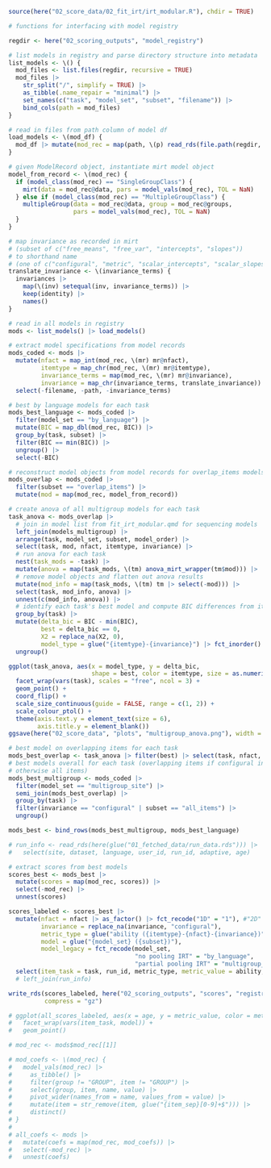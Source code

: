 ```r
source(here("02_score_data/02_fit_irt/irt_modular.R"), chdir = TRUE)

# functions for interfacing with model registry

regdir <- here("02_scoring_outputs", "model_registry")

# list models in registry and parse directory structure into metadata
list_models <- \() {
  mod_files <- list.files(regdir, recursive = TRUE)
  mod_files |>
    str_split("/", simplify = TRUE) |>
    as_tibble(.name_repair = "minimal") |>
    set_names(c("task", "model_set", "subset", "filename")) |>
    bind_cols(path = mod_files)
}

# read in files from path column of model df
load_models <- \(mod_df) {
  mod_df |> mutate(mod_rec = map(path, \(p) read_rds(file.path(regdir, p))))
}

# given ModelRecord object, instantiate mirt model object
model_from_record <- \(mod_rec) {
  if (model_class(mod_rec) == "SingleGroupClass") {
    mirt(data = mod_rec@data, pars = model_vals(mod_rec), TOL = NaN)
  } else if (model_class(mod_rec) == "MultipleGroupClass") {
    multipleGroup(data = mod_rec@data, group = mod_rec@groups,
                  pars = model_vals(mod_rec), TOL = NaN)
  }
}

# map invariance as recorded in mirt
# (subset of c("free_means", "free_var", "intercepts", "slopes"))
# to shorthand name
# (one of c("configural", "metric", "scalar_intercepts", "scalar_slopes_and_intercepts", "full")
translate_invariance <- \(invariance_terms) {
  invariances |>
    map(\(inv) setequal(inv, invariance_terms)) |>
    keep(identity) |>
    names()
}
```

```r
# read in all models in registry
mods <- list_models() |> load_models()

# extract model specifications from model records
mods_coded <- mods |>
  mutate(nfact = map_int(mod_rec, \(mr) mr@nfact),
         itemtype = map_chr(mod_rec, \(mr) mr@itemtype),
         invariance_terms = map(mod_rec, \(mr) mr@invariance),
         invariance = map_chr(invariance_terms, translate_invariance)) |>
  select(-filename, -path, -invariance_terms)

# best by language models for each task
mods_best_language <- mods_coded |>
  filter(model_set == "by_language") |>
  mutate(BIC = map_dbl(mod_rec, BIC)) |>
  group_by(task, subset) |>
  filter(BIC == min(BIC)) |>
  ungroup() |>
  select(-BIC)

# reconstruct model objects from model records for overlap_items models
mods_overlap <- mods_coded |>
  filter(subset == "overlap_items") |>
  mutate(mod = map(mod_rec, model_from_record))

# create anova of all multigroup models for each task
task_anova <- mods_overlap |>
  # join in model list from fit_irt_modular.qmd for sequencing models
  left_join(models_multigroup) |>
  arrange(task, model_set, subset, model_order) |>
  select(task, mod, nfact, itemtype, invariance) |>
  # run anova for each task
  nest(task_mods = -task) |>
  mutate(anova = map(task_mods, \(tm) anova_mirt_wrapper(tm$mod))) |>
  # remove model objects and flatten out anova results
  mutate(mod_info = map(task_mods, \(tm) tm |> select(-mod))) |>
  select(task, mod_info, anova) |>
  unnest(c(mod_info, anova)) |>
  # identify each task's best model and compute BIC differences from it
  group_by(task) |>
  mutate(delta_bic = BIC - min(BIC),
         best = delta_bic == 0,
         X2 = replace_na(X2, 0),
         model_type = glue("{itemtype}-{invariance}") |> fct_inorder() |> fct_rev()) |>
  ungroup()

ggplot(task_anova, aes(x = model_type, y = delta_bic,
                       shape = best, color = itemtype, size = as.numeric(best))) +
  facet_wrap(vars(task), scales = "free", ncol = 3) +
  geom_point() +
  coord_flip() +
  scale_size_continuous(guide = FALSE, range = c(1, 2)) +
  scale_colour_ptol() +
  theme(axis.text.y = element_text(size = 6),
        axis.title.y = element_blank())
ggsave(here("02_score_data", "plots", "multigroup_anova.png"), width = 9, height = 5)

# best model on overlapping items for each task
mods_best_overlap <- task_anova |> filter(best) |> select(task, nfact, itemtype, invariance)
# best models overall for each task (overlapping items if configural invariance,
# otherwise all items)
mods_best_multigroup <- mods_coded |>
  filter(model_set == "multigroup_site") |>
  semi_join(mods_best_overlap) |>
  group_by(task) |>
  filter(invariance == "configural" | subset == "all_items") |>
  ungroup()

mods_best <- bind_rows(mods_best_multigroup, mods_best_language)

# run_info <- read_rds(here(glue("01_fetched_data/run_data.rds"))) |>
#   select(site, dataset, language, user_id, run_id, adaptive, age)

# extract scores from best models
scores_best <- mods_best |>
  mutate(scores = map(mod_rec, scores)) |>
  select(-mod_rec) |>
  unnest(scores)

scores_labeled <- scores_best |>
  mutate(nfact = nfact |> as_factor() |> fct_recode("1D" = "1"), #"2D" = "2"),
         invariance = replace_na(invariance, "configural"),
         metric_type = glue("ability ({itemtype}-{nfact}-{invariance})"),
         model = glue("{model_set} ({subset})"),
         model_legacy = fct_recode(model_set,
                                   "no pooling IRT" = "by_language",
                                   "partial pooling IRT" = "multigroup_site")) |>
  select(item_task = task, run_id, metric_type, metric_value = ability, model)
  # left_join(run_info)

write_rds(scores_labeled, here("02_scoring_outputs", "scores", "registry_scores.rds"),
          compress = "gz")

# ggplot(all_scores_labeled, aes(x = age, y = metric_value, color = metric_type)) +
#   facet_wrap(vars(item_task, model)) +
#   geom_point()

# mod_rec <- mods$mod_rec[[1]]

# mod_coefs <- \(mod_rec) {
#   model_vals(mod_rec) |>
#     as_tibble() |>
#     filter(group != "GROUP", item != "GROUP") |>
#     select(group, item, name, value) |>
#     pivot_wider(names_from = name, values_from = value) |>
#     mutate(item = str_remove(item, glue("{item_sep}[0-9]+$"))) |>
#     distinct()
# }
# 
# all_coefs <- mods |>
#   mutate(coefs = map(mod_rec, mod_coefs)) |>
#   select(-mod_rec) |>
#   unnest(coefs)
```
